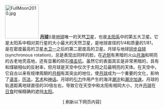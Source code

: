 [[File:FullMoon2010.jpg|110px]]
'''[[月球|月球]]'''({{lang-en|Moon}})是[[地球|地球]]唯一的天然[[卫星|卫星]]，也是[[太阳系|太阳系]]中的第五大卫星。它是太阳系中相对其行星的大小最大的天然卫星，是地球直径的1/4和质量的1/81，是在密度最高的卫星[[木卫一|木卫一]]之后的第二密度高的卫星。月球与地球[[同步自转|同步自转]](synchronous rotation)，总是表现出同样的脸，在[[月球正面|近侧]]有黑暗的火山[[月海|月海]]和明亮的古老地壳高地，还有显著的陨石[[撞击坑|撞击坑]]。虽然它的表面其实是非常黑暗的，具有和煤碳相似的反射率，但月球是天空中仅次于太阳之后最明亮的天体。在天空中，它自古以来有规律周期的[[月相|月相]]有其突出的地位，使[[月球|月球]]成为一个重要的文化，影响了[[语言|语言]]，[[阴历|历法]]，[[艺术|艺术]]和[[月神|神话]]。月球的[[引力|引力]]作用产生的海洋[[潮汐|潮汐]]和[[潮汐加速|潮汐加速]]。月球的轨道距离地球直径的30倍左右，导致它在天空中和太阳有相同大小，允许[[月球|月球]]在[[日食|日食]]时候精确的遮挡[[太阳|太阳]]。
<center>[{{fullurl:Portal:月球|action=purge}} 刷新以下网页内容]</center>